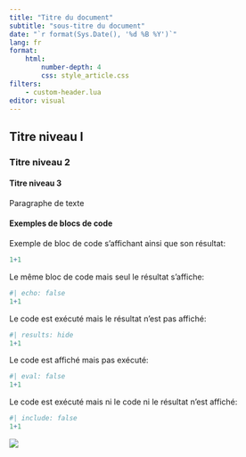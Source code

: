 ```yaml
---
title: "Titre du document"
subtitle: "sous-titre du document"
date: "`r format(Sys.Date(), '%d %B %Y')`"
lang: fr
format: 
    html:
        number-depth: 4
        css: style_article.css
filters: 
    - custom-header.lua
editor: visual
---
```


## Titre niveau I

### Titre niveau 2

#### Titre niveau 3

Paragraphe de texte

#### Exemples de blocs de code

Exemple de bloc de code s'affichant ainsi que son résultat:

```r
1+1
```

Le même bloc de code mais seul le résultat s'affiche:

```r
#| echo: false
1+1
```

Le code est exécuté mais le résultat n'est pas affiché:

```r
#| results: hide
1+1
```

Le code est affiché mais pas exécuté:

```r
#| eval: false
1+1
```

Le code est exécuté mais ni le code ni le résultat n'est affiché:

```r
#| include: false
1+1
```

::: background-image
![](filigrane.png)
:::
